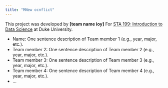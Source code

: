 ```yaml
---
title: "MNew ocnflict"
---
```



This project was developed by **\[team name ioy\]** For [STA 199: Introduction to Data Science](https://sta199-f24.github.io/) at Duke University.


-   Name: One sentence description of Team member 1 (e.g., year, major, etc.). 
-   Team member 2: One sentence description of Team member 2 (e.g., year, major, etc.).
-   Team member 3: One sentence description of Team member 3 (e.g., year, major, etc.).
-   Team member 4: One sentence description of Team member 4 (e.g., year, major, etc.).
-   ...
